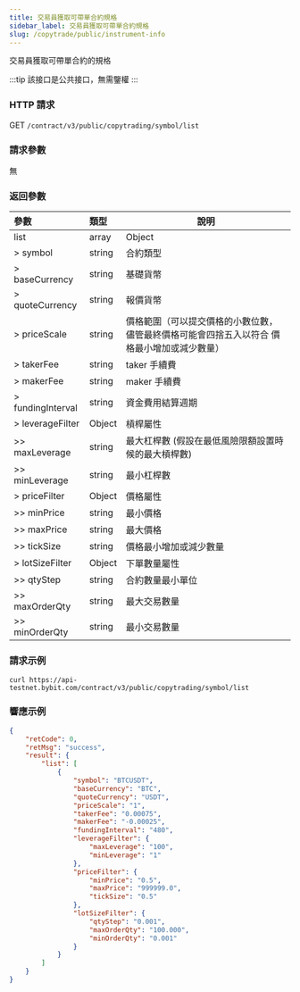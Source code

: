 ```yaml
---
title: 交易員獲取可帶單合約規格
sidebar_label: 交易員獲取可帶單合約規格
slug: /copytrade/public/instrument-info
---
```

交易員獲取可帶單合約的規格

:::tip
該接口是公共接口，無需鑒權
:::

### HTTP 請求
GET `/contract/v3/public/copytrading/symbol/list`

### 請求參數
無

### 返回參數
| 參數 | 類型 | 說明|
|:----- |:-----|----- |
|list |array |Object |
|> symbol |string |合約類型 |
|> baseCurrency |string |基礎貨幣  |
|> quoteCurrency |string |報價貨幣 |
|> priceScale |string |價格範圍（可以提交價格的小數位數，儘管最終價格可能會四捨五入以符合 價格最小增加或減少數量）|
|> takerFee |string |taker 手續費 |
|> makerFee |string |maker 手續費 |
|> fundingInterval |string |資金費用結算週期 |
|> leverageFilter |Object |槓桿屬性 |
|>> maxLeverage |string |最大杠桿數 (假設在最低風險限額設置時候的最大槓桿數) |
|>> minLeverage |string |最小杠桿數 |
|> priceFilter |Object |價格屬性 |
|>> minPrice |string |最小價格 |
|>> maxPrice |string |最大價格 |
|>> tickSize |string |價格最小增加或減少數量 |
|> lotSizeFilter |Object |下單數量屬性 |
|>> qtyStep |string |合約數量最小單位 |
|>> maxOrderQty |string |最大交易數量 |
|>> minOrderQty |string |最小交易數量 |

### 請求示例

```http
curl https://api-testnet.bybit.com/contract/v3/public/copytrading/symbol/list
```

### 響應示例

```json
{
    "retCode": 0,
    "retMsg": "success",
    "result": {
        "list": [
            {
                "symbol": "BTCUSDT",
                "baseCurrency": "BTC",
                "quoteCurrency": "USDT",
                "priceScale": "1",
                "takerFee": "0.00075",
                "makerFee": "-0.00025",
                "fundingInterval": "480",
                "leverageFilter": {
                    "maxLeverage": "100",
                    "minLeverage": "1"
                },
                "priceFilter": {
                    "minPrice": "0.5",
                    "maxPrice": "999999.0",
                    "tickSize": "0.5"
                },
                "lotSizeFilter": {
                    "qtyStep": "0.001",
                    "maxOrderQty": "100.000",
                    "minOrderQty": "0.001"
                }
            }
        ]
    }
}
```